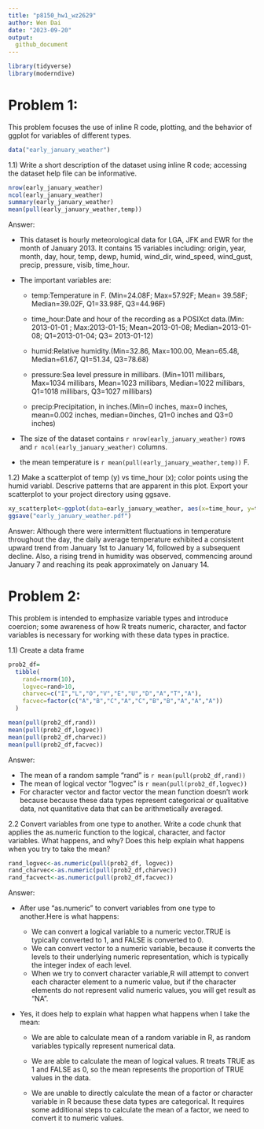 ```yaml
---
title: "p8150_hw1_wz2629"
author: Wen Dai
date: "2023-09-20"
output: 
  github_document
---
```


```r
library(tidyverse)
library(moderndive)
```


# Problem 1:

This problem focuses the use of inline R code, plotting, and the behavior of ggplot for variables of different types. 

```r
data("early_january_weather")
```
1.1) Write a short description of the dataset using inline R code; accessing the dataset help file can be informative. 
```r
nrow(early_january_weather)
ncol(early_january_weather)
summary(early_january_weather)
mean(pull(early_january_weather,temp))
```
Answer:

* This dataset is hourly meteorological data for LGA, JFK and EWR for the month of January 2013. It contains 15 variables including: origin, year, month, day, hour, temp, dewp, humid, wind_dir, wind_speed, wind_gust, precip, pressure, visib, time_hour. 

* The important variables are:

  * temp:Temperature in F. (Min=24.08F; Max=57.92F; Mean= 39.58F; Median=39.02F, Q1=33.98F, Q3=44.96F)

  * time_hour:Date and hour of the recording as a POSIXct data.(Min: 2013-01-01 ; Max:2013-01-15; Mean=2013-01-08; Median=2013-01-08; Q1=2013-01-04; Q3= 2013-01-12)

  * humid:Relative humidity.(Min=32.86, Max=100.00, Mean=65.48, Median=61.67, Q1=51.34, Q3=78.68)

  * pressure:Sea level pressure in millibars. (Min=1011 millibars, Max=1034 millibars, Mean=1023 millibars, Median=1022 millibars, Q1=1018 millibars, Q3=1027 millibars)

  * precip:Precipitation, in inches.(Min=0 inches, max=0 inches, mean=0.002 inches, median=0inches, Q1=0 inches and Q3=0 inches)

* The size of the dataset contains `r nrow(early_january_weather)` rows and `r ncol(early_january_weather)` columns. 
* the mean temperature is `r mean(pull(early_january_weather,temp))` F. 


1.2) Make a scatterplot of temp (y) vs time_hour (x); color points using the humid variabl. Descrive patterns that are apparent in this plot. Export your scatterplot to your project directory using ggsave. 
```r
xy_scatterplot<-ggplot(data=early_january_weather, aes(x=time_hour, y=temp, color=humid))+geom_point()+labs(title="scatterplot of time_hour vs temp",x="time_hour",y="temp")
ggsave("early_january_weather.pdf")
```

Answer:
Although there were intermittent fluctuations in temperature throughout the day, the daily average temperature exhibited a consistent upward trend from January 1st to January 14, followed by a subsequent decline. Also, a rising trend in humidity was observed, commencing around January 7 and reaching its peak approximately on January 14.

# Problem 2:

This problem is intended to emphasize variable types and introduce coercion; some awareness of how R treats numeric, character, and factor variables is necessary for working with these data types in practice. 

1.1) Create a data frame
```r
prob2_df=
  tibble(
    rand=rnorm(10),
    logvec=rand>10,
    charvec=c("I","L","O","V","E","U","D","A","T","A"),
    facvec=factor(c("A","B","C","A","C","B","B","A","A","A"))
  )
```

```r
mean(pull(prob2_df,rand))
mean(pull(prob2_df,logvec))
mean(pull(prob2_df,charvec))
mean(pull(prob2_df,facvec))
```

Answer:

* The mean of a random sample "rand" is `r mean(pull(prob2_df,rand))`
* The mean of logical vector "logvec" is `r mean(pull(prob2_df,logvec))`
* For character vector and factor vector the mean function doesn't work because because these data types represent categorical or qualitative data, not quantitative data that can be arithmetically averaged.

2.2 Convert variables from one type to another. Write a code chunk that applies the as.numeric function to the logical, character, and factor variables. What happens, and why? Does this help explain what happens when you try to take the mean?

```r
rand_logvec<-as.numeric(pull(prob2_df, logvec))
rand_charvec<-as.numeric(pull(prob2_df,charvec))
rand_facvect<-as.numeric(pull(prob2_df,facvec))
```

Answer:

* After use "as.numeric" to convert variables from one type to another.Here is what happens:
  * We can convert a logical variable to a numeric vector.TRUE is typically converted to 1, and FALSE is converted to 0. 
  * We can convert vector to a numeric variable, because it converts the levels to their underlying numeric representation, which is typically the integer index of each level.
  * When we try to convert character variable,R will attempt to convert each character element to a numeric value, but if the character elements do not represent valid numeric values, you will get result as "NA".
  
* Yes, it does help to explain what happen what happens when I take the mean:
  
  * We are able to calculate mean of a random variable in R, as random variables  typically represent numerical data. 
  
  * We are able to calculate the mean of logical values. R treats TRUE as 1 and FALSE as 0, so the mean represents the proportion of TRUE values in the data. 
  * We are unable to directly calculate the mean of a factor or character variable in R because these data types are categorical. It requires some additional steps to calculate the mean of a factor, we need to convert it to numeric values. 




